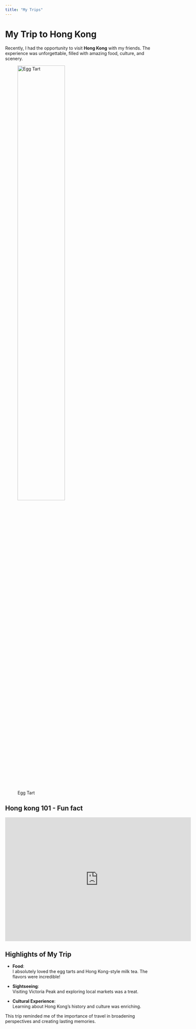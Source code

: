 ```yaml
---
title: "My Trips"
---
```


# My Trip to Hong Kong

Recently, I had the opportunity to visit **Hong Kong** with my friends. The experience was unforgettable, filled with amazing food, culture, and scenery.

![Egg Tart](egg-tart.jpg){width=60%}

## Hong kong 101 - Fun fact

<iframe width="600" height="400" src="https://www.youtube.com/embed/_tnh6xy4OW0" frameborder="0" allow="accelerometer; autoplay; clipboard-write; encrypted-media; gyroscope; picture-in-picture" allowfullscreen></iframe>


## Highlights of My Trip

- **Food**:  
  I absolutely loved the egg tarts and Hong Kong-style milk tea. The flavors were incredible!

- **Sightseeing**:  
  Visiting Victoria Peak and exploring local markets was a treat.

- **Cultural Experience**:  
  Learning about Hong Kong's history and culture was enriching.

This trip reminded me of the importance of travel in broadening perspectives and creating lasting memories.
